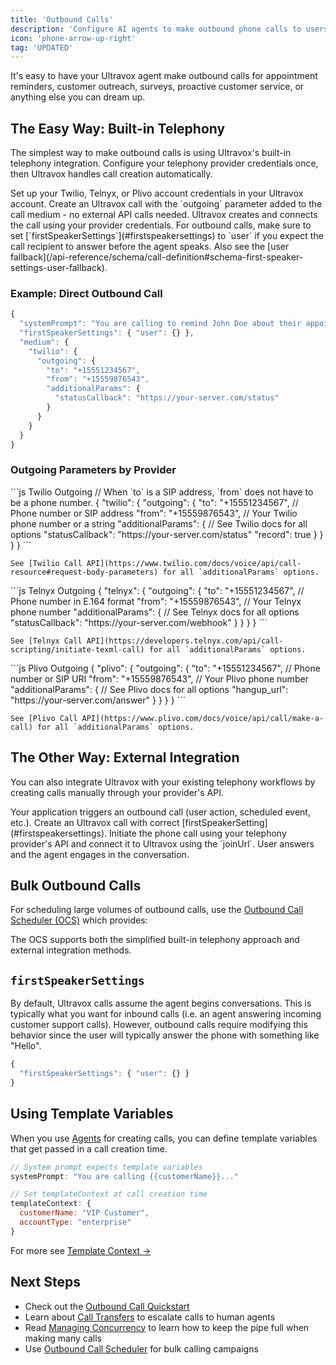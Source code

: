 ```yaml
---
title: 'Outbound Calls'
description: 'Configure AI agents to make outbound phone calls to users.'
icon: 'phone-arrow-up-right'
tag: 'UPDATED'
---
```



It's easy to have your Ultravox agent make outbound calls for appointment reminders, customer outreach, surveys, proactive customer service, or anything else you can dream up.

## The Easy Way: Built-in Telephony

The simplest way to make outbound calls is using Ultravox's built-in telephony integration. Configure your telephony provider credentials once, then Ultravox handles call creation automatically.

<Steps>
  <Step title="Configure Provider Credentials">
    Set up your Twilio, Telnyx, or Plivo account credentials in your Ultravox account.
  </Step>
  <Step title="Create Outbound Call">
    Create an Ultravox call with the `outgoing` parameter added to the call medium - no external API calls needed.
  </Step>
  <Step title="Call Initiated Automatically">
    Ultravox creates and connects the call using your provider credentials.
  </Step>
</Steps>

<Info>
  For outbound calls, make sure to set [`firstSpeakerSettings`](#firstspeakersettings) to `user` if you expect the call recipient to answer before the agent speaks. Also see the [user fallback](/api-reference/schema/call-definition#schema-first-speaker-settings-user-fallback).
</Info>

### Example: Direct Outbound Call

```js Built-in Telephony Example
{
  "systemPrompt": "You are calling to remind John Doe about their appointment.",
  "firstSpeakerSettings": { "user": {} },
  "medium": {
    "twilio": {
      "outgoing": {
        "to": "+15551234567",
        "from": "+15559876543",
        "additionalParams": {
          "statusCallback": "https://your-server.com/status"
        }
      }
    }
  }
}
```

### Outgoing Parameters by Provider

<Tabs>
  <Tab title="Twilio">
    ```js Twilio Outgoing
    // When `to` is a SIP address, `from` does not have to be a phone number.
    {
      "twilio": {
        "outgoing": {
          "to": "+15551234567",        // Phone number or SIP address
          "from": "+15559876543",      // Your Twilio phone number or a string
          "additionalParams": {        // See Twilio docs for all options
            "statusCallback": "https://your-server.com/status"
            "record": true
          }
        }
      }
    }
    ```
    
    See [Twilio Call API](https://www.twilio.com/docs/voice/api/call-resource#request-body-parameters) for all `additionalParams` options.
  </Tab>
  
  <Tab title="Telnyx">
    ```js Telnyx Outgoing
    {
      "telnyx": {
        "outgoing": {
          "to": "+15551234567",        // Phone number in E.164 format
          "from": "+15559876543",      // Your Telnyx phone number
          "additionalParams": {        // See Telnyx docs for all options
            "statusCallback": "https://your-server.com/webhook"
          }
        }
      }
    }
    ```
    
    See [Telnyx Call API](https://developers.telnyx.com/api/call-scripting/initiate-texml-call) for all `additionalParams` options.
  </Tab>
  
  <Tab title="Plivo">
    ```js Plivo Outgoing
    {
      "plivo": {
        "outgoing": {
          "to": "+15551234567",        // Phone number or SIP URI
          "from": "+15559876543",      // Your Plivo phone number
          "additionalParams": {        // See Plivo docs for all options
            "hangup_url": "https://your-server.com/answer"
          }
        }
      }
    }
    ```
    
    See [Plivo Call API](https://www.plivo.com/docs/voice/api/call/make-a-call) for all `additionalParams` options.
  </Tab>
</Tabs>

## The Other Way: External Integration

You can also integrate Ultravox with your existing telephony workflows by creating calls manually through your provider's API.

<Steps>
  <Step title="Call Trigger">
    Your application triggers an outbound call (user action, scheduled event, etc.).
  </Step>
  <Step title="Create Ultravox Call">
    Create an Ultravox call with correct [firstSpeakerSetting](#firstspeakersettings).
  </Step>
  <Step title="Initiate Phone Call">
    Initiate the phone call using your telephony provider's API and connect it to Ultravox using the `joinUrl`. User answers and the agent engages in the conversation.
  </Step>
</Steps>

## Bulk Outbound Calls

For scheduling large volumes of outbound calls, use the [Outbound Call Scheduler (OCS)](/telephony/outbound-call-scheduler) which provides:

<OCSHighlights/>

The OCS supports both the simplified built-in telephony approach and external integration methods.

## `firstSpeakerSettings`
By default, Ultravox calls assume the agent begins conversations. This is typically what you want for inbound calls (i.e. an agent answering incoming customer support calls). However, outbound calls require modifying this behavior since the user will typically answer the phone with something like "Hello".

```js Settings for Outbound Call
{
  "firstSpeakerSettings": { "user": {} }
}
```

## Using Template Variables
When you use [Agents](/agents/overview#why-start-with-agents%3F) for creating calls, you can define template variables that get passed in a call creation time.

```js Example: Template Context
// System prompt expects template variables
systemPrompt: "You are calling {{customerName}}..."

// Set templateContext at call creation time
templateContext: {
  customerName: "VIP Customer",
  accountType: "enterprise"
}
```

For more see [Template Context →](/agents/making-calls#template-context-and-variables)

## Next Steps
- Check out the [Outbound Call Quickstart](/gettingstarted/quickstart/telephony-outbound)
- Learn about [Call Transfers](/telephony/call-transfers) to escalate calls to human agents
- Read [Managing Concurrency](/gettingstarted/concurrency) to learn how to keep the pipe full when making many calls
- Use [Outbound Call Scheduler](/telephony/outbound-call-scheduler) for bulk calling campaigns